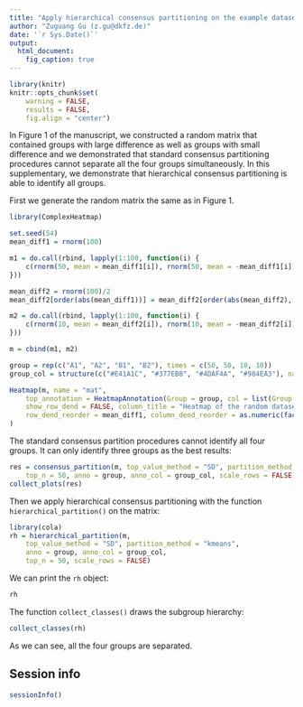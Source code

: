 ```yaml
---
title: "Apply hierarchical consensus partitioning on the example dataset in Figure 1"
author: "Zuguang Gu (z.gu@dkfz.de)"
date: '`r Sys.Date()`'
output:
  html_document:
    fig_caption: true
---
```


```r
library(knitr)
knitr::opts_chunk$set(
    warning = FALSE,
    results = FALSE,
    fig.align = "center")
```

In Figure 1 of the manuscript, we constructed a random matrix that contained groups with large difference
as well as groups with small difference and we demonstrated that standard consensus partitioning procedures
cannot separate all the four groups simultaneously. In this supplementary, we demonstrate that hierarchical consensus
partitioning is able to identify all groups.


First we generate the random matrix the same as in Figure 1.

```r
library(ComplexHeatmap)

set.seed(54)
mean_diff1 = rnorm(100)

m1 = do.call(rbind, lapply(1:100, function(i) {
	c(rnorm(50, mean = mean_diff1[i]), rnorm(50, mean = -mean_diff1[i]))
}))

mean_diff2 = rnorm(100)/2
mean_diff2[order(abs(mean_diff1))] = mean_diff2[order(abs(mean_diff2), decreasing = TRUE)]

m2 = do.call(rbind, lapply(1:100, function(i) {
	c(rnorm(10, mean = mean_diff2[i]), rnorm(10, mean = -mean_diff2[i]))
}))

m = cbind(m1, m2)

group = rep(c("A1", "A2", "B1", "B2"), times = c(50, 50, 10, 10))
group_col = structure(c("#E41A1C", "#377EB8", "#4DAF4A", "#984EA3"), names = c("A1", "A2", "B1", "B2"))

Heatmap(m, name = "mat", 
	top_annotation = HeatmapAnnotation(Group = group, col = list(Group = group_col)),
	show_row_dend = FALSE, column_title = "Heatmap of the random dataset",
	row_dend_reorder = mean_diff1, column_dend_reorder = as.numeric(factor(group))
)
```

The standard consensus partition procedures cannot identify all four groups. It can only identify
three groups as the best results:

```r
res = consensus_partition(m, top_value_method = "SD", partition_method = "kmeans",
	top_n = 50, anno = group, anno_col = group_col, scale_rows = FALSE)
collect_plots(res)
```

Then we apply hierarchical consensus partitioning with the function `hierarchical_partition()` on the matrix:

```r
library(cola)
rh = hierarchical_partition(m, 
	top_value_method = "SD", partition_method = "kmeans", 
	anno = group, anno_col = group_col,
	top_n = 50, scale_rows = FALSE)
```

We can print the `rh` object:

```r
rh
```

The function `collect_classes()` draws the subgroup hierarchy:

```r
collect_classes(rh)
```

As we can see, all the four groups are separated.

## Session info

```r
sessionInfo()
```
